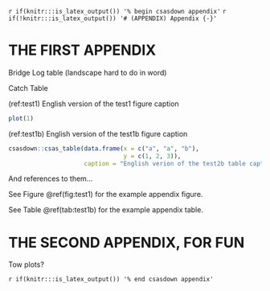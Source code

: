 <!-- The following code should appear at the beginning of the first appendix.
After that, all subsequent sections will be turned into appendices. -->

`r if(knitr:::is_latex_output()) '% begin csasdown appendix'`
`r if(!knitr:::is_latex_output()) '# (APPENDIX) Appendix {-}'`

\clearpage

# THE FIRST APPENDIX {#app:first-appendix}

Bridge Log table (landscape hard to do in word)
  
Catch Table  


(ref:test1) English version of the test1 figure caption

```r
plot(1)
```

(ref:test1b) English version of the test1b figure caption

```r
csasdown::csas_table(data.frame(x = c("a", "a", "b"),
                                y = c(1, 2, 3)),
                     caption = "English verion of the test2b table caption")
```

And references to them...

See Figure \@ref(fig:test1) for the example appendix figure.

See Table \@ref(tab:test1b) for the example appendix table.

\clearpage

# THE SECOND APPENDIX, FOR FUN {#app:second-appendix}

Tow plots?


<!-- At the end of your appendices add: -->
`r if(knitr:::is_latex_output()) '% end csasdown appendix'`
